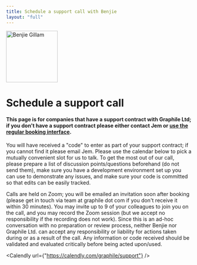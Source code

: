 ```yaml
---
title: Schedule a support call with Benjie
layout: "full"
---
```



<div style={{maxWidth: '52rem', margin: 'auto'}}>

<p style={{ textAlign: "center" }}>
  <Image
    width="140"
    height="140"
    style={{ display: "inline-block", borderRadius: "50%", overflow: "hidden" }}
    src="/img/avatar.jpg"
    alt="Benjie Gillam"
  />
</p>

# Schedule a support call

#### This page is for companies that have a support contract with Graphile Ltd; if you don't have a support contract please either contact Jem or [use the regular booking interface](/book).

You will have received a "code" to enter as part of your support contract; if
you cannot find it please email Jem. Please use the calendar below to pick a
mutually convenient slot for us to talk. To get the most out of our call, please
prepare a list of discussion points/questions beforehand (do not send them),
make sure you have a development environment set up you can use to demonstrate
any issues, and make sure your code is committed so that edits can be easily
tracked.

Calls are held on Zoom; you will be emailed an invitation soon after booking
(please get in touch via team at graphile dot com if you don't receive it within
30 minutes). You may invite up to 9 of your colleagues to join you on the call,
and you may record the Zoom session (but we accept no responsibility if the
recording does not work). Since this is an ad-hoc conversation with no
preparation or review process, neither Benjie nor Graphile Ltd. can accept any
responsibility or liability for actions taken during or as a result of the call.
Any information or code received should be validated and evaluated critically
before being acted upon/used.

<a name="book" />

<Calendly url={"https://calendly.com/graphile/support"} />

</div>
